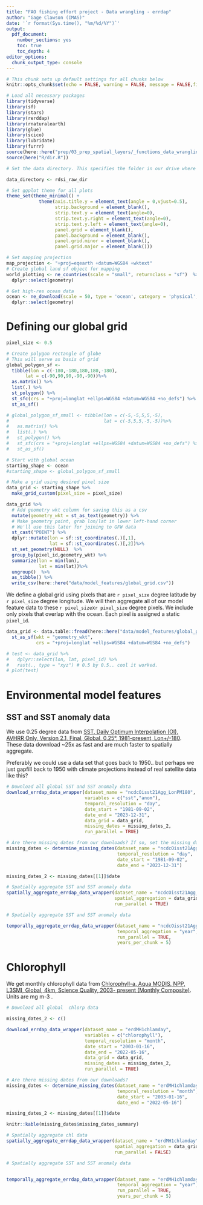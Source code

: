 ```yaml
---
title: "FAO fishing effort project - Data wrangling - errdap"
author: "Gage Clawson (IMAS)"
date: '`r format(Sys.time(), "%m/%d/%Y")`'
output: 
  pdf_document: 
    number_sections: yes
    toc: true
    toc_depth: 4
editor_options: 
  chunk_output_type: console
---
```


```r
# This chunk sets up default settings for all chunks below
knitr::opts_chunk$set(echo = FALSE, warning = FALSE, message = FALSE,fig.width = 7.5,fig.height = 5,dev = 'png',dpi=300)
```

```r
# Load all necessary packages
library(tidyverse)
library(sf)
library(stars)
library(rerddap)
library(rnaturalearth)
library(glue)
library(scico)
library(lubridate)
library(furrr)
source(here::here("prep/03_prep_spatial_layers/_functions_data_wrangling_erddap.R"))
source(here("R/dir.R"))

# Set the data directory. This specifies the folder in our drive where the data can be found. 

data_directory <- rdsi_raw_dir

# Set ggplot theme for all plots
theme_set(theme_minimal() +
            theme(axis.title.y = element_text(angle = 0,vjust=0.5),
                  strip.background = element_blank(),
                  strip.text.y = element_text(angle=0),
                  strip.text.y.right = element_text(angle=0),
                  strip.text.y.left = element_text(angle=0),
                  panel.grid = element_blank(),
                  panel.background = element_blank(),
                  panel.grid.minor = element_blank(),
                  panel.grid.major = element_blank()))

# Set mapping projection
map_projection <- "+proj=eqearth +datum=WGS84 +wktext"
# Create global land sf object for mapping
world_plotting <- ne_countries(scale = "small", returnclass = "sf")  %>%
  dplyr::select(geometry)

# Get high-res ocean data
ocean <- ne_download(scale = 50, type = 'ocean', category = 'physical',returnclass = "sf") %>%
  dplyr::select(geometry)
```

# Defining our global grid

```r
pixel_size <- 0.5

# Create polygon rectangle of globe
# This will serve as basis of grid
global_polygon_sf <-
  tibble(lon = c(-180,-180,180,180,-180),
       lat = c(-90,90,90,-90,-90))%>%
  as.matrix() %>%
  list(.) %>%
  st_polygon() %>%
  st_sfc(crs = "+proj=longlat +ellps=WGS84 +datum=WGS84 +no_defs") %>%
  st_as_sf()

# global_polygon_sf_small <- tibble(lon = c(-5,-5,5,5,-5),
#                                   lat = c(-5,5,5,-5,-5))%>%
#   as.matrix() %>%
#   list(.) %>%
#   st_polygon() %>%
#   st_sfc(crs = "+proj=longlat +ellps=WGS84 +datum=WGS84 +no_defs") %>%
#   st_as_sf()

# Start with global ocean
starting_shape <- ocean
#starting_shape <- global_polygon_sf_small
```

```r
# Make a grid using desired pixel size
data_grid <- starting_shape %>%
  make_grid_custom(pixel_size = pixel_size)

data_grid %>%
  # Add geometry wkt column for saving this as a csv
  mutate(geometry_wkt = st_as_text(geometry)) %>% 
  # Make geometry point, grab lon/lat in lower left-hand corner
  # We'll use this later for joining to GFW data
  st_cast("POINT") %>%
  dplyr::mutate(lon = sf::st_coordinates(.)[,1],
                lat = sf::st_coordinates(.)[,2])%>%
  st_set_geometry(NULL)  %>% 
  group_by(pixel_id,geometry_wkt) %>% 
  summarize(lon = min(lon),
            lat = min(lat))%>%
  ungroup()  %>%
  as_tibble() %>%
  write_csv(here::here("data/model_features/global_grid.csv"))
```

We define a global grid using pixels that are `r pixel_size` degree latitude by `r pixel_size` degree longitude. We will then aggregate all of our model feature data to these `r pixel_size`x`r pixel_size` degree pixels. We include only pixels that overlap with the ocean. Each pixel is assigned a static `pixel_id`.

```r
data_grid <- data.table::fread(here::here("data/model_features/global_grid.csv")) %>%
  st_as_sf(wkt = "geometry_wkt",
           crs = "+proj=longlat +ellps=WGS84 +datum=WGS84 +no_defs")

# test <- data_grid %>%
#   dplyr::select(lon, lat, pixel_id) %>%
#   rast(., type = "xyz") # 0.5 by 0.5.. cool it worked. 
# plot(test)

```

\pagebreak

# Environmental model features

## SST and SST anomaly data 

We use 0.25 degree data from [SST, Daily Optimum Interpolation (OI), AVHRR Only, Version 2.1, Final, Global, 0.25°, 1981-present, Lon+/-180](https://coastwatch.pfeg.noaa.gov/erddap/info/ncdcOisst21Agg_LonPM180/index.html). These data download ~25x as fast and are much faster to spatially aggregate.

Preferably we could use a data set that goes back to 1950.. but perhaps we just gapfill back to 1950 with climate projections instead of real satellite data like this? 

```r
# Download all global SST and SST anomaly data
download_errdap_data_wrapper(dataset_name = "ncdcOisst21Agg_LonPM180",
                             variables = c("sst","anom"),
                             temporal_resolution = "day",
                             date_start = "1981-09-02",
                             date_end = "2023-12-31",
                             data_grid = data_grid,
                             missing_dates = missing_dates_2,
                             run_parallel = TRUE)
```


```r
# Are there missing dates from our downloads? If so, set the missing_dates variable to missing_dates_2 and rerun! 
missing_dates <- determine_missing_dates(dataset_name = "ncdcOisst21Agg_LonPM180",
                                         temporal_resolution = "day",
                                         date_start = "1981-09-02",
                                         date_end = "2023-12-31")

missing_dates_2 <- missing_dates[[1]]$date
```

```r
# Spatially aggregate SST and SST anomaly data
spatially_aggregate_errdap_data_wrapper(dataset_name = "ncdcOisst21Agg_LonPM180",
                                        spatial_aggregation = data_grid,
                                        run_parallel = TRUE)
```

```r
# Spatially aggregate SST and SST anomaly data

temporally_aggregate_errdap_data_wrapper(dataset_name = "ncdcOisst21Agg_LonPM180",
                                         temporal_aggregation = "year",
                                         run_parallel = TRUE,
                                         years_per_chunk = 5)

```

\pagebreak

# Chlorophyll

We get monthly chlorophyll data from [Chlorophyll-a, Aqua MODIS, NPP, L3SMI, Global, 4km, Science Quality, 2003- present (Monthly Composite)](https://coastwatch.pfeg.noaa.gov/erddap/griddap/erdMH1chlamday.html). Units are mg m-3 .


```r
# Download all global  chlorp data

missing_dates_2 <- c()

download_errdap_data_wrapper(dataset_name = "erdMH1chlamday",
                             variables = c("chlorophyll"),
                             temporal_resolution = "month",
                             date_start = "2003-01-16",
                             date_end = "2022-05-16",
                             data_grid = data_grid,
                             missing_dates = missing_dates_2,
                             run_parallel = TRUE)
```

```r
# Are there missing dates from our downloads?
missing_dates <- determine_missing_dates(dataset_name = "erdMH1chlamday",
                                         temporal_resolution = "month",
                                         date_start = "2003-01-16",
                                         date_end = "2022-05-16")

missing_dates_2 <- missing_dates[[1]]$date

```

```r
knitr::kable(missing_dates$missing_dates_summary)
```

```r
# Spatially aggregate chl data
spatially_aggregate_errdap_data_wrapper(dataset_name = "erdMH1chlamday",
                                        spatial_aggregation = data_grid,
                                        run_parallel = FALSE)
```

```r
# Spatially aggregate SST and SST anomaly data


temporally_aggregate_errdap_data_wrapper(dataset_name = "erdMH1chlamday",
                                         temporal_aggregation = "year",
                                         run_parallel = TRUE,
                                         years_per_chunk = 5)
```